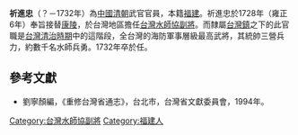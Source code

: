'''祈進忠'''（？－1732年）為[[中國|中國]][[清朝|清朝]]武官官員，本籍[[福建|福建]]。祈進忠於1728年（雍正6年）奉旨接替[[康陵|康陵]]，於台灣地區擔任[[台灣水師協|台灣水師協]][[副將|副將]]。而隸屬[[台灣鎮|台灣鎮]]之下的此官職是[[台灣清治時期|台灣清治時期]]中的這階段，全台灣的海防軍事層級最高武將，其統帥三營兵力，約數千名水師兵勇。1732年卒於任。
{{start box}}
{{s-before|[[康陵|康陵]]}}
{{s-title|[[台灣水師協|台灣水師協]][[副將|副將]]|1728年上任}}
{{s-after|[[陳倫炯|陳倫炯]]}}
{{end box}}

==參考文獻==
*劉寧顏編，《重修台灣省通志》，台北市，台灣省文獻委員會，1994年。

[[Category:台灣水師協副將|Category:台灣水師協副將]]
[[Category:福建人|Category:福建人]]